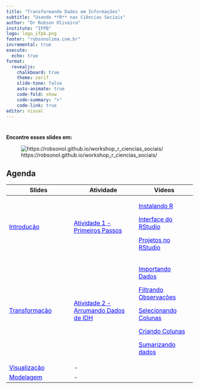 ```yaml
---
title: "Transformando Dados em Informações"
subtitle: "Usando **R** nas Ciências Sociais"
author: "Dr Robson Oliveira"
institute: "IFPB"
logo: logo_ifpb.png
footer: "robsonolima.com.br"
incremental: true
execute:
  echo: true
format: 
  revealjs:
    chalkboard: true
    theme: serif
    slide-tone: false
    auto-animate: true
    code-fold: show
    code-summary: ">"
    code-link: true
editor: visual
---
```


# 

**Encontre esses slides em:**

![https://robsonol.github.io/workshop_r\_ciencias_sociais/](img/qrcode_slides.png){fig-align="center"}

## Agenda {.smaller}

+------------------------------------------------------------------------------------------------------------------------------------------+-------------------------------------------------------------------------------------------------------------------------------------------+------------------------------------------------------------------------------------------------------------------------+
| Slides                                                                                                                                   | Atividade                                                                                                                                 | Vídeos                                                                                                                 |
+==========================================================================================================================================+===========================================================================================================================================+========================================================================================================================+
| [Introdução](https://robsonol.github.io/workshop_r_ciencias_sociais/lecture/lecture1){style="color: blue"}                               | [Atividade 1 - Primeiros Passos](https://robsonol.github.io/workshop_r_ciencias_sociais/atividades/atividade1){style="color: blue"}       | [Instalando R](https://youtu.be/Iy-c6-EuzEI){style="color: blue"}                                                      |
|                                                                                                                                          |                                                                                                                                           |                                                                                                                        |
|                                                                                                                                          |                                                                                                                                           | [Interface do RStudio](https://youtu.be/uoJixsI0Blw){style="color: blue"}                                              |
|                                                                                                                                          |                                                                                                                                           |                                                                                                                        |
|                                                                                                                                          |                                                                                                                                           | [Projetos no RStudio](https://youtu.be/BRvlJxaPaZA){style="color: blue"}                                               |
+------------------------------------------------------------------------------------------------------------------------------------------+-------------------------------------------------------------------------------------------------------------------------------------------+------------------------------------------------------------------------------------------------------------------------+
| [Transformação](https://robsonol.github.io/workshop_r_ciencias_sociais/lecture/lecture2_transformacao#/title-slide){style="color: blue"} | [Atividade 2 - Arrumando Dados de IDH](https://robsonol.github.io/workshop_r_ciencias_sociais/atividades/atividade2){style="color: blue"} | [Importando Dados ](https://youtu.be/lkuFWd8xxD0 "Vídeo sobre importação de dados"){style="color: blue"}               |
|                                                                                                                                          |                                                                                                                                           |                                                                                                                        |
|                                                                                                                                          |                                                                                                                                           | [Filtrando Observações](https://youtu.be/f8MCpkWG6oY "Filtrando observações com a função filter"){style="color: blue"} |
|                                                                                                                                          |                                                                                                                                           |                                                                                                                        |
|                                                                                                                                          |                                                                                                                                           | [Selecionando Colunas](https://www.youtube.com/watch?v=xHW826akmLg&authuser=0){style="color: blue"}                    |
|                                                                                                                                          |                                                                                                                                           |                                                                                                                        |
|                                                                                                                                          |                                                                                                                                           | [Criando Colunas](https://www.youtube.com/watch?v=1TuSgi0g3hk&authuser=0){style="color: blue"}                         |
|                                                                                                                                          |                                                                                                                                           |                                                                                                                        |
|                                                                                                                                          |                                                                                                                                           | [Sumarizando dados](https://www.youtube.com/watch?v=b2zLGcMDXrY&authuser=0){style="color: blue"}                       |
+------------------------------------------------------------------------------------------------------------------------------------------+-------------------------------------------------------------------------------------------------------------------------------------------+------------------------------------------------------------------------------------------------------------------------+
| [Visualização](https://robsonol.github.io/workshop_r_ciencias_sociais/lecture/lecture3_visualizacao){style="color: blue"}                | \-                                                                                                                                        |                                                                                                                        |
+------------------------------------------------------------------------------------------------------------------------------------------+-------------------------------------------------------------------------------------------------------------------------------------------+------------------------------------------------------------------------------------------------------------------------+
| [Modelagem](https://robsonol.github.io/workshop_r_ciencias_sociais/lecture/lecture4_modelagem){style="color: blue"}                      | \-                                                                                                                                        |                                                                                                                        |
+------------------------------------------------------------------------------------------------------------------------------------------+-------------------------------------------------------------------------------------------------------------------------------------------+------------------------------------------------------------------------------------------------------------------------+
